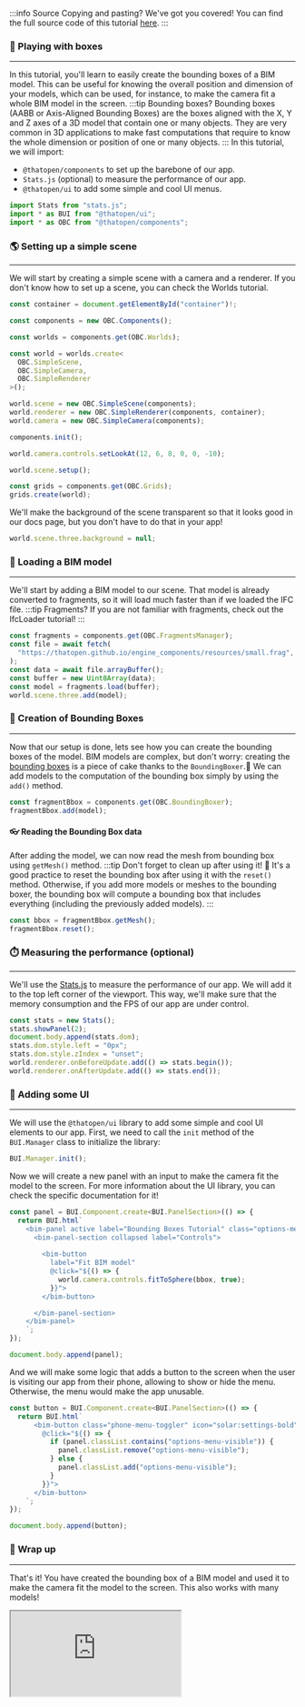 :::info Source
Copying and pasting? We've got you covered! You can find the full source code of this tutorial [here](https://github.com/ThatOpen/engine_components/blob/main/packages/core/src/fragments/BoundingBoxer/example.ts).
:::

### 🧊 Playing with boxes
---
In this tutorial, you'll learn to easily create the bounding boxes of a BIM model. This can be useful for knowing the overall position and dimension of your models, which can be used, for instance, to make the camera fit a whole BIM model in the screen.
:::tip Bounding boxes?
Bounding boxes (AABB or Axis-Aligned Bounding Boxes) are the boxes aligned with the X, Y and Z axes of a 3D model that contain one or many objects. They are very common in 3D applications to make fast computations that require to know the whole dimension or position of one or many objects.
:::
In this tutorial, we will import:
- `@thatopen/components` to set up the barebone of our app.
- `Stats.js` (optional) to measure the performance of our app.
- `@thatopen/ui` to add some simple and cool UI menus.

```js
import Stats from "stats.js";
import * as BUI from "@thatopen/ui";
import * as OBC from "@thatopen/components";
```
### 🌎 Setting up a simple scene
---
We will start by creating a simple scene with a camera and a renderer. If you don't know how to set up a scene, you can check the Worlds tutorial.

```js
const container = document.getElementById("container")!;

const components = new OBC.Components();

const worlds = components.get(OBC.Worlds);

const world = worlds.create<
  OBC.SimpleScene,
  OBC.SimpleCamera,
  OBC.SimpleRenderer
>();

world.scene = new OBC.SimpleScene(components);
world.renderer = new OBC.SimpleRenderer(components, container);
world.camera = new OBC.SimpleCamera(components);

components.init();

world.camera.controls.setLookAt(12, 6, 8, 0, 0, -10);

world.scene.setup();

const grids = components.get(OBC.Grids);
grids.create(world);
```
We'll make the background of the scene transparent so that it looks good in our docs page, but you don't have to do that in your app!

```js
world.scene.three.background = null;
```
### 🧳 Loading a BIM model
---
We'll start by adding a BIM model to our scene. That model is already converted to fragments, so it will load much faster than if we loaded the IFC file.
:::tip Fragments?
If you are not familiar with fragments, check out the IfcLoader tutorial!
:::

```js
const fragments = components.get(OBC.FragmentsManager);
const file = await fetch(
  "https://thatopen.github.io/engine_components/resources/small.frag",
);
const data = await file.arrayBuffer();
const buffer = new Uint8Array(data);
const model = fragments.load(buffer);
world.scene.three.add(model);
```
### 🎲 Creation of Bounding Boxes
---
Now that our setup is done, lets see how you can create the bounding boxes of the model.
BIM models are complex, but don't worry: creating the [bounding boxes](https://threejs.org/docs/?q=bound#api/en/math/Box3) is a piece of cake thanks to the `BoundingBoxer`.💪
We can add models to the computation of the bounding box simply by using the `add()` method.

```js
const fragmentBbox = components.get(OBC.BoundingBoxer);
fragmentBbox.add(model);
```
#### 👓 Reading the Bounding Box data
After adding the model, we can now read the mesh from bounding box using `getMesh()` method. 
:::tip Don't forget to clean up after using it! 🧹
It's a good practice to reset the bounding box after using it with the `reset()` method. Otherwise, if you add more models or meshes to the bounding boxer, the bounding box will compute a bounding box that includes everything (including the previously added models).
:::

```js
const bbox = fragmentBbox.getMesh();
fragmentBbox.reset();
```
### ⏱️ Measuring the performance (optional)
---
We'll use the [Stats.js](https://github.com/mrdoob/stats.js) to measure the performance of our app. We will add it to the top left corner of the viewport. This way, we'll make sure that the memory consumption and the FPS of our app are under control.

```js
const stats = new Stats();
stats.showPanel(2);
document.body.append(stats.dom);
stats.dom.style.left = "0px";
stats.dom.style.zIndex = "unset";
world.renderer.onBeforeUpdate.add(() => stats.begin());
world.renderer.onAfterUpdate.add(() => stats.end());
```
### 🧩 Adding some UI
---
We will use the `@thatopen/ui` library to add some simple and cool UI elements to our app. First, we need to call the `init` method of the `BUI.Manager` class to initialize the library:

```js
BUI.Manager.init();
```
Now we will create a new panel with an input to make the camera fit the model to the screen. For more information about the UI library, you can check the specific documentation for it!

```js
const panel = BUI.Component.create<BUI.PanelSection>(() => {
  return BUI.html`
    <bim-panel active label="Bounding Boxes Tutorial" class="options-menu">
      <bim-panel-section collapsed label="Controls">
         
        <bim-button 
          label="Fit BIM model" 
          @click="${() => {
            world.camera.controls.fitToSphere(bbox, true);
          }}">  
        </bim-button>  

      </bim-panel-section>
    </bim-panel>
    `;
});

document.body.append(panel);
```
And we will make some logic that adds a button to the screen when the user is visiting our app from their phone, allowing to show or hide the menu. Otherwise, the menu would make the app unusable.

```js
const button = BUI.Component.create<BUI.PanelSection>(() => {
  return BUI.html`
      <bim-button class="phone-menu-toggler" icon="solar:settings-bold"
        @click="${() => {
          if (panel.classList.contains("options-menu-visible")) {
            panel.classList.remove("options-menu-visible");
          } else {
            panel.classList.add("options-menu-visible");
          }
        }}">
      </bim-button>
    `;
});

document.body.append(button);
```
### 🎉 Wrap up
---
That's it! You have created the bounding box of a BIM model and used it to make the camera fit the model to the screen. This also works with many models!



<iframe src="https://thatopen.github.io/engine_components/examples/BoundingBoxer"></iframe>